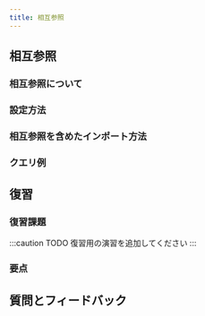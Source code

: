 ```yaml
---
title: 相互参照
---
```


## 相互参照

### 相互参照について

### 設定方法

### 相互参照を含めたインポート方法

### クエリ例

## <i class="fa-solid fa-square-chevron-right"></i> 復習

### <i class="fa-solid fa-pen-to-square"></i> 復習課題

:::caution TODO
復習用の演習を追加してください
:::

### <i class="fa-solid fa-lightbulb-on"></i> 要点

## 質問とフィードバック


<DocsFeedback/>